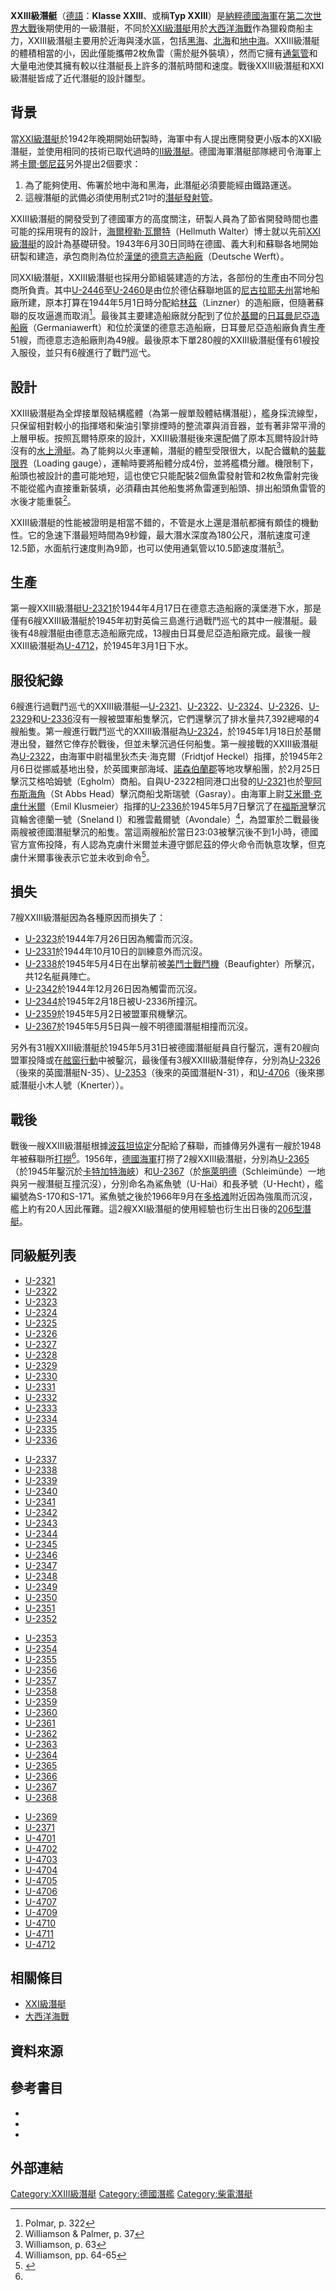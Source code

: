 {{潜艇
|名称= XXIII級潜艇 [[File:War_Ensign_of_Germany_1938-1945.svg|30px]]
|图片= [[File:Bundesarchiv_Bild_146-2008-0212,_Uboot_Hecht_(S_171,_ex_U_2367).jpg|300px]]
|照片说明= XXIII級的[[U-2367|U-2367]]
|舰种= 近海攻击型潜艇
|代号= 
|拥有国= [[File:Flag_of_Germany_1933.svg|30px]] [[納粹德國|納粹德國]]
|前型= 
|次型= 
|数量= 61艘
|竣工= 
|状态= 
|水上吃水= 3.67[[米_(單位)|米]]
|水上排水量= 234[[吨|吨]]
|水下排水量= 258吨
|极限潜深= 180公尺
|长度= 34.7米
|阔度= 3米
|动力系统= 1座[[MWM|MWM]] RS134S 6汽缸柴油引擎（575匹馬力）<br />1座[[AEG|AEG]] GU4463-8雙動式電動馬達（572匹馬力）<br />1座[[布朗·勃法瑞公司|BBC]] CCR188蠕式電動馬達（35匹馬力）
|叶轴= 單軸三葉
|水上极速= 9.7[[节|节]]
|潜行极速= 12.5节
|乘员= 14-16人
|鱼雷= 2座[[鱼雷发射管|鱼雷发射管]]（共2枚[[魚雷|魚雷]]）
|火炮= 
|导弹= 
|其他武装= 
|结构= 
|续航力=  2600[[海里|海里]]/ 8 节（水上航行）<br />194海里/4 節（潛航）
|自持力= 
|其他=
}}

'''XXIII級潛艇'''（[[德語|德語]]：'''Klasse XXIII'''、或稱'''Typ XXIII'''）是[[納粹德國海軍|納粹德國海軍]]在[[第二次世界大戰|第二次世界大戰]]後期使用的一級潛艇，不同於[[XXI級潛艇|XXI級潛艇]]用於[[大西洋海戰|大西洋海戰]]作為獵殺商船主力，XXIII級潛艇主要用於近海與淺水區，包括[[黑海|黑海]]、[[北海_(大西洋)|北海]]和[[地中海|地中海]]。XXIII級潛艇的體積相當的小，因此僅能攜帶2枚魚雷（需於艇外裝填），然而它擁有[[通氣管|通氣管]]和大量电池使其擁有較以往潛艇長上許多的潛航時間和速度。戰後XXIII級潛艇和XXI級潛艇皆成了近代潛艇的設計雛型。

== 背景 ==
當[[XXI級潛艇|XXI級潛艇]]於1942年晚期開始研製時，海軍中有人提出應開發更小版本的XXI級潛艇，並使用相同的技術已取代過時的[[II級潛艇|II級潛艇]]。德國海軍潛艇部隊總司令海軍上將[[卡爾·鄧尼茲|卡爾·鄧尼茲]]另外提出2個要求：
# 為了能夠使用、佈署於地中海和黑海，此潛艇必須要能經由鐵路運送。
# 這艘潛艇的武備必須使用制式21吋的[[潛艇發射管|潛艇發射管]]。
XXIII級潛艇的開發受到了德國軍方的高度關注，研製人員為了節省開發時間也盡可能的採用現有的設計，[[海爾穆勒·瓦爾特|海爾穆勒·瓦爾特]]（Hellmuth Walter）博士就以先前[[XXI級潛艇|XXI級潛艇]]的設計為基礎研發。1943年6月30日同時在德國、義大利和蘇聯各地開始研製和建造，承包商則為位於[[漢堡|漢堡]]的[[德意志造船廠|德意志造船廠]]（Deutsche Werft）。

同XXI級潛艇，XXIII級潛艇也採用分節組裝建造的方法，各部份的生產由不同分包商所負責。其中[[U-2446|U-2446]]至[[U-2460|U-2460]]是由位於德佔蘇聯地區的[[尼古拉耶夫州|尼古拉耶夫州]]當地船廠所建，原本打算在1944年5月1日時分配給[[林茲|林茲]]（Linzner）的造船廠，但隨著蘇聯的反攻逼進而取消<ref name=polmar322>Polmar, p. 322</ref>。最後其主要建造船廠就分配到了位於[[基爾|基爾]]的[[弗里德里希·克虏伯日耳曼尼亚船厂|日耳曼尼亞造船廠]]（Germaniawerft）和位於漢堡的德意志造船廠，日耳曼尼亞造船廠負責生產51艘，而德意志造船廠則為49艘。最後原本下單280艘的XXIII級潛艇僅有61艘投入服役，並只有6艘進行了戰鬥巡弋。

== 設計 ==
XXIII級潛艇為全焊接單殼結構艦體（為第一艘單殼體結構潛艇），艦身採流線型，只保留相對較小的指揮塔和柴油引擎排煙時的整流罩與消音器，並有著非常平滑的上層甲板。按照瓦爾特原來的設計，XXIII級潛艇後來還配備了原本瓦爾特設計時沒有的[[水上滑艇|水上滑艇]]。為了能夠以火車運輸，潛艇的體型受限很大，以配合鐵軌的[[裝載限界|裝載限界]]（Loading gauge），運輸時要將船體分成4份，並將艦橋分離。機限制下，船頭也被設計的盡可能地短，這也使它只能配裝2個魚雷發射管和2枚魚雷射完後不能從艦內直接重新裝填，必須藉由其他船隻將魚雷運到船頭、排出船頭魚雷管的水後才能重裝<ref>Williamson & Palmer, p. 37</ref>。

XXIII級潛艇的性能被證明是相當不錯的，不管是水上還是潛航都擁有頗佳的機動性。它的急速下潛最短時間為9秒鐘，最大潛水深度為180公尺，潛航速度可達12.5節，水面航行速度則為9節，也可以使用通氣管以10.5節速度潛航<ref>Williamson, p. 63</ref>。

== 生產 ==
第一艘XXIII級潛艇[[U-2321|U-2321]]於1944年4月17日在德意志造船廠的漢堡港下水，那是僅有6艘XXIII級潛艇於1945年初對英倫三島進行過戰鬥巡弋的其中一艘潛艇。最後有48艘潛艇由德意志造船廠完成，13艘由日耳曼尼亞造船廠完成。最後一艘XXIII級潛艇為[[U-4712|U-4712]]，於1945年3月1日下水。

== 服役紀錄 ==
6艘進行過戰鬥巡弋的XXIII級潛艇—[[U-2321|U-2321]]、[[U-2322|U-2322]]、[[U-2324|U-2324]]、[[U-2326|U-2326]]、[[U-2329|U-2329]]和[[U-2336|U-2336]]沒有一艘被盟軍船隻擊沉，它們還擊沉了排水量共7,392總噸的4艘船隻。第一艘進行戰鬥巡弋的XXIII級潛艇為[[U-2324|U-2324]]，於1945年1月18日於基爾港出發，雖然它倖存於戰後，但並未擊沉過任何船隻。第一艘接戰的XXIII級潛艇為[[U-2322|U-2322]]，由海軍中尉福里狄杰夫·海克爾（Fridtjof Heckel）指揮，於1945年2月6日從挪威基地出發，於英國東部海域、[[諾森伯蘭郡|諾森伯蘭郡]]等地攻擊船團，於2月25日擊沉艾格哈姆號（Egholm）商船。自與U-2322相同港口出發的[[U-2321|U-2321]]也於[[聖阿布斯海角|聖阿布斯海角]]（St Abbs Head）擊沉商船戈斯瑞號（Gasray）。由海軍上尉[[艾米爾·克虜什米爾|艾米爾·克虜什米爾]]（Emil Klusmeier）指揮的[[U-2336|U-2336]]於1945年5月7日擊沉了在[[福斯灣|福斯灣]]擊沉貨輪舍德蘭一號（Sneland I）和雅雲戴爾號（Avondale）<ref>Williamson, pp. 64-65</ref>，為盟軍於二戰最後兩艘被德國潛艇擊沉的船隻。當這兩艘船於當日23:03被擊沉後不到1小時，德國官方宣佈投降，有人認為克虜什米爾並未遵守鄧尼茲的停火命令而執意攻擊，但克虜什米爾事後表示它並未收到命令<ref>{{cite web | last = Lundy | first = Iain | authorlink =  | coauthors =  | title = Avondale Park | work =  | publisher = [[The_Scotsman|The Scotsman]] | date = 25 January 2005 | url = http://heritage.scotsman.com/heritage/Avondale-Park.2597758.jp | format =  | doi =  | accessdate =  | archive-date = 2011-06-05 | archive-url = https://web.archive.org/web/20110605104414/http://heritage.scotsman.com/heritage/Avondale-Park.2597758.jp }}</ref>。

== 損失 ==
7艘XXIII級潛艇因為各種原因而損失了：
* [[U-2323|U-2323]]於1944年7月26日因為觸雷而沉沒。
* [[U-2331|U-2331]]於1944年10月10日的訓練意外而沉沒。
* [[U-2338|U-2338]]於1945年5月4日在出擊前被[[美鬥士戰鬥機|美鬥士戰鬥機]]（Beaufighter）所擊沉，共12名艇員陣亡。
* [[U-2342|U-2342]]於1944年12月26日因為觸雷而沉沒。
* [[U-2344|U-2344]]於1945年2月18日被U-2336所撞沉。
* [[U-2359|U-2359]]於1945年5月2日被盟軍飛機擊沉。
* [[U-2367|U-2367]]於1945年5月5日與一艘不明德國潛艇相撞而沉沒。

另外有31艘XXIII級潛艇於1945年5月31日被德國潛艇艇員自行鑿沉，還有20艘向盟軍投降或在[[舷窗行動|舷窗行動]]中被鑿沉，最後僅有3艘XXIII級潛艇倖存，分別為[[U-2326|U-2326]]（後來的英國潛艇N-35）、[[U-2353|U-2353]]（後來的英國潛艇N-31），和[[U-4706|U-4706]]（後來挪威潛艇小木人號（Knerter））。

== 戰後 ==
戰後一艘XXIII級潛艇根據[[波茲坦協定|波茲坦協定]]分配給了蘇聯，而據傳另外還有一艘於1948年被蘇聯所[[打撈|打撈]]<ref name=polmar322/>。1956年，[[德國海軍|德國海軍]]打撈了2艘XXIII級潛艇，分別為[[U-2365|U-2365]]（於1945年鑿沉於[[卡特加特海峽|卡特加特海峽]]）和[[U-2367|U-2367]]（於[[施萊明德|施萊明德]]（Schleimünde）一地與另一艘潛艇互撞沉沒），分別命名為鯊魚號（U-Hai）和長矛號（U-Hecht），艦編號為S-170和S-171。鯊魚號之後於1966年9月在[[多格滩|多格滩]]附近因為強風而沉沒，艦上約有20人因此罹難。這2艘XXI級潛艇的使用經驗也衍生出日後的[[206型潛艇|206型潛艇]]。

== 同級艇列表 ==
{{multicol|80%}}
* [[U-2321|U-2321]]
* [[U-2322|U-2322]]
* [[U-2323|U-2323]]
* [[U-2324|U-2324]]
* [[U-2325|U-2325]]
* [[U-2326|U-2326]]
* [[U-2327|U-2327]]
* [[U-2328|U-2328]]
* [[U-2329|U-2329]]
* [[U-2330|U-2330]]
* [[U-2331|U-2331]]
* [[U-2332|U-2332]]
* [[U-2333|U-2333]]
* [[U-2334|U-2334]]
* [[U-2335|U-2335]]
* [[U-2336|U-2336]]
{{multicol-break}}
* [[U-2337|U-2337]]
* [[U-2338|U-2338]]
* [[U-2339|U-2339]]
* [[U-2340|U-2340]]
* [[U-2341|U-2341]]
* [[U-2342|U-2342]]
* [[U-2343|U-2343]]
* [[U-2344|U-2344]]
* [[U-2345|U-2345]]
* [[U-2346|U-2346]]
* [[U-2347|U-2347]]
* [[U-2348|U-2348]]
* [[U-2349|U-2349]]
* [[U-2350|U-2350]]
* [[U-2351|U-2351]]
* [[U-2352|U-2352]]
{{multicol-break}}
* [[U-2353|U-2353]]
* [[U-2354|U-2354]]
* [[U-2355|U-2355]]
* [[U-2356|U-2356]]
* [[U-2357|U-2357]]
* [[U-2358|U-2358]]
* [[U-2359|U-2359]]
* [[U-2360|U-2360]]
* [[U-2361|U-2361]]
* [[U-2362|U-2362]]
* [[U-2363|U-2363]]
* [[U-2364|U-2364]]
* [[U-2365|U-2365]]
* [[U-2366|U-2366]]
* [[U-2367|U-2367]]
* [[U-2368|U-2368]]
{{multicol-break}}
* [[U-2369|U-2369]]
* [[U-2371|U-2371]]
* [[U-4701|U-4701]]
* [[U-4702|U-4702]]
* [[U-4703|U-4703]]
* [[U-4704|U-4704]]
* [[U-4705|U-4705]]
* [[U-4706|U-4706]]
* [[U-4707|U-4707]]
* [[U-4709|U-4709]]
* [[U-4710|U-4710]]
* [[U-4711|U-4711]]
* [[U-4712|U-4712]]
{{multicol-end}}

== 相關條目 ==
{{海軍}}
* [[XXI級潛艇|XXI級潛艇]]
* [[大西洋海戰|大西洋海戰]]

== 資料來源 ==
{{reflist}}

== 參考書目 ==
* {{cite book | last = Williamson | first = Gordon | authorlink = | coauthors = | title = Wolf Pack | publisher = Osprey Publishing | date = 2006 | location = | pages = | url = | doi = | id = | isbn = 1846031419}}
* {{cite book | last = Williamson | first = Gordon | authorlink = | coauthors = Ian Palmer | title = Kriegsmarine U-boats 1939-45: Vol 2 | publisher = Osprey Publishing | date = 2002 | location = | pages = | url = | doi = | id = | isbn = 1841763640}}
* {{cite book | last = Polmar | first = Norman | authorlink = | coauthors = Jurrien Noot | title = Submarines of the Russian and Soviet Navies, 1718-1990 | publisher = Naval Institute Press | date = 1991 | location = | pages = | url = | doi = | id = | isbn = 0870215701}}

== 外部連結 ==
{{Commonscat|Type XXIII submarines}}

{{XXIII級潛艇}}
{{WWIIGermanShips}}
{{納粹德國海軍U艇艇級}}
{{Modern German submarines}}
[[Category:XXIII級潛艇|Category:XXIII級潛艇]]
[[Category:德國潛艦|Category:德國潛艦]]
[[Category:柴電潛艇|Category:柴電潛艇]]